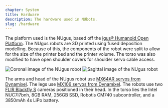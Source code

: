 ```yaml
---
chapter: System
title: Hardware
description: The hardware used in NUbots.
slug: /hardware
---
```


The platform used is the NUgus, based off the [igus® Humanoid Open Platform](http://www.nimbro.net/OP/). The NUgus robots are 3D printed using fused deposition modelling. Because of this, the components of the robot were split to allow for the size of the printer bed and the printer volume. The torso was also modified to have open shoulder covers for shoulder servo cable access.

![Coronal image of the NUgus robot](../images/front-robot.png)
![Sagittal image of the NUgus robot](../images/side-robot.png)

The arms and head of the NUgus robot use [MX64AR servos from Dynamixel](http://www.robotis.us/dynamixel-mx-64ar/). The legs use [MX106 servos from Dynamixel](http://support.robotis.com/en/product/actuator/dynamixel/mx_series/mx-106.htm). The robots use two [FLIR Blackfly S](https://flir.app.boxcn.net/s/x0r0bdsjstdkudjd2dwlxoa5fdvj2gpg/file/418603726810) cameras positioned in their head. In the torso lies the Intel NUC7i7bnh, 8GB RAM, 256GB SSD, Robotis CM740 subcontroller, and a 3850mAh 4s LiPo battery.